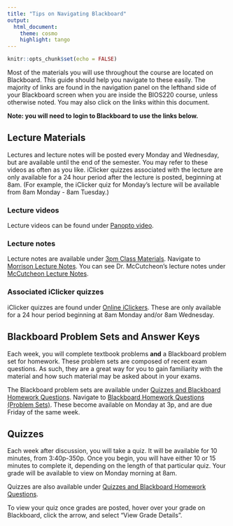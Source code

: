 ```yaml
---
title: "Tips on Navigating Blackboard"
output:
  html_document:
    theme: cosmo
    highlight: tango
---
```


```r
knitr::opts_chunk$set(echo = FALSE)
```

Most of the materials you will use throughout the course are located on Blackboard. This guide should help you navigate to these easily. The majority of links are found in the navigation panel on the lefthand side of your Blackboard screen when you are inside the BIOS220 course, unless otherwise noted. You may also click on the links within this document.

**Note: you will need to login to Blackboard to use the links below.**

## Lecture Materials
Lectures and lecture notes will be posted every Monday and Wednesday, but are available until the end of the semester. You may refer to these videos as often as you like. iClicker quizzes associated with the lecture are only available for a 24 hour period after the lecture is posted, beginning at 8am. (For example, the iClicker quiz for Monday's lecture will be available from 8am Monday - 8am Tuesday.)

### Lecture videos
Lecture videos can be found under [Panopto video](https://uic.blackboard.com/webapps/blackboard/content/launchLink.jsp?course_id=_158614_1&tool_id=_4898_1&tool_type=TOOL&mode=cpview&mode=reset). 

### Lecture notes
Lecture notes are available under [3pm Class Materials](https://uic.blackboard.com/webapps/blackboard/content/listContentEditable.jsp?content_id=_7104105_1&course_id=_158614_1&mode=reset). Navigate to [Morrison Lecture Notes](https://uic.blackboard.com/webapps/blackboard/content/listContentEditable.jsp?content_id=_7198881_1&course_id=_158614_1). You can see Dr. McCutcheon's lecture notes under [McCutcheon Lecture Notes](https://uic.blackboard.com/webapps/blackboard/content/listContentEditable.jsp?content_id=_7198879_1&course_id=_158614_1). 

### Associated iClicker quizzes

iClicker quizzes are found under [Online iClickers](https://uic.blackboard.com/webapps/blackboard/content/listContentEditable.jsp?content_id=_7267021_1&course_id=_158614_1&mode=reset). These are only available for a 24 hour period beginning at 8am Monday and/or 8am Wednesday.


## Blackboard Problem Sets and Answer Keys

Each week, you will complete textbook problems **and** a Blackboard problem set for homework. These problem sets are composed of recent exam questions. As such, they are a great way for you to gain familiarity with the material and how such material may be asked about in your exams. 

The Blackboard problem sets are available under [Quizzes and Blackboard Homework Questions](https://uic.blackboard.com/webapps/blackboard/content/listContentEditable.jsp?content_id=_7104108_1&course_id=_158614_1&mode=reset). Navigate to [Blackboard Homework Questions (Problem Sets)](https://uic.blackboard.com/webapps/blackboard/content/listContentEditable.jsp?content_id=_7104223_1&course_id=_158614_1). These become available on Monday at 3p, and are due Friday of the same week. 

## Quizzes

Each week after discussion, you will take a quiz. It will be available for 10 minutes, from 3:40p-350p. Once you begin, you will have either 10 or 15 minutes to complete it, depending on the length of that particular quiz. Your grade will be available to view on Monday morning at 8am.

Quizzes are also available under [Quizzes and Blackboard Homework Questions](https://uic.blackboard.com/webapps/blackboard/content/listContentEditable.jsp?content_id=_7104108_1&course_id=_158614_1&mode=reset).

To view your quiz once grades are posted, hover over your grade on Blackboard, click the arrow, and select "View Grade Details".

